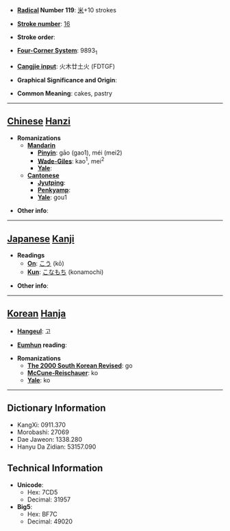 * '''[[Wiktionary:Chinese radical index| Radical]] Number 119''': [[Wiktionary:Chinese radical index 米|米]]+10 strokes

* '''[[Wiktionary:Chinese total strokes index|Stroke number]]''': [[Wiktionary:Chinese total strokes index 16|16]]

* '''Stroke order''': 

* '''[[Wiktionary:Chinese four corner index|Four-Corner System]]''': 9893<sub>1</sub>

* '''[[Wiktionary:Chinese Cangjie index|Cangjie input]]''': 火木廿土火 (FDTGF)

* '''Graphical Significance and Origin''': 

* '''Common Meaning''': cakes, pastry

----

== [[Chinese]] [[Hanzi]] ==

* '''Romanizations'''
** '''[[Mandarin]]'''
*** '''[[Pinyin]]''': gāo (gao1), méi (mei2)
*** '''[[Wade-Giles]]''': kao<sup>1</sup>, mei<sup>2</sup>
*** '''[[Yale]]''': 
** '''[[Cantonese]]'''
*** '''[[Jyutping]]''':
*** '''[[Penkyamp]]''': 
*** '''[[Yale]]''': gou1

* '''Other info''': 

----

== [[Japanese]] [[Kanji]] ==

* '''Readings'''
** '''[[On]]''': [[こう]] (kō)
** '''[[Kun]]''': [[こなもち]] (konamochi)

* '''Other info''':  

----

== [[Korean]] [[Hanja]] ==

* '''[[Hangeul]]''': 고

* '''[[Eumhun]] reading''': 

* '''Romanizations'''
** '''[[The 2000 South Korean Revised Romanization|The 2000 South Korean Revised]]''': go
** '''[[McCune-Reischauer]]''': ko
** '''[[Yale]]''': ko

----

== Dictionary Information ==

* KangXi: 0911.370
* Morobashi: 27069
* Dae Jaweon: 1338.280
* Hanyu Da Zidian: 53157.090

== Technical Information ==

* '''Unicode''':
** Hex: 7CD5
** Decimal: 31957
* '''Big5''':
** Hex: BF7C
** Decimal: 49020
